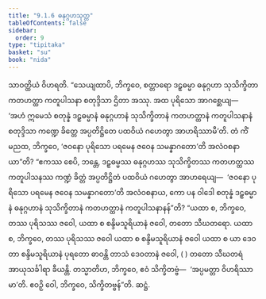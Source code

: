 ```yaml
---
title: "9.1.6 ဓနုဂ္ဂဟသုတ္တ"
tableOfContents: false
sidebar:
  order: 9
type: "tipitaka"
basket: "su"
book: "nida"
---
```



<DynamicBreadcrumb />

<Division number="228" book="nida">

<Paragraph number="1223" book="nida">
သာဝတ္ထိယံ ဝိဟရတိ. “သေယျထာပိ, ဘိက္ခဝေ, စတ္တာရော ဒဠှဓမ္မာ ဓနုဂ္ဂဟာ သုသိက္ခိတာ ကတဟတ္ထာ ကတူပါသနာ စတုဒ္ဒိသာ ဌိတာ အဿု. အထ ပုရိသော အာဂစ္ဆေယျ—  ‘အဟံ ဣမေသံ စတုန္နံ ဒဠှဓမ္မာနံ ဓနုဂ္ဂဟာနံ သုသိက္ခိတာနံ ကတဟတ္ထာနံ ကတူပါသနာနံ စတုဒ္ဒိသာ ကဏ္ဍေ ခိတ္တေ အပ္ပတိဋ္ဌိတေ ပထဝိယံ ဂဟေတွာ အာဟရိဿာမီ’တိ. တံ ကိံ မညထ, ဘိက္ခဝေ, ‘ဇဝနော ပုရိသော ပရမေန ဇဝေန သမန္နာဂတော’တိ အလံဝစနာယာ”တိ?
</Paragraph>

<Paragraph number="1224" book="nida">
“ဧကဿ စေပိ, ဘန္တေ, ဒဠှဓမ္မဿ ဓနုဂ္ဂဟဿ သုသိက္ခိတဿ ကတဟတ္ထဿ ကတူပါသနဿ ကဏ္ဍံ ခိတ္တံ အပ္ပတိဋ္ဌိတံ ပထဝိယံ ဂဟေတွာ အာဟရေယျ—  ‘ဇဝနော ပုရိသော ပရမေန ဇဝေန သမန္နာဂတော’တိ အလံဝစနာယ, ကော ပန ဝါဒေါ စတုန္နံ ဒဠှဓမ္မာနံ ဓနုဂ္ဂဟာနံ သုသိက္ခိတာနံ ကတဟတ္ထာနံ ကတူပါသနာနန်”တိ?
</Paragraph>

<Paragraph number="1225" book="nida">
“ယထာ စ, ဘိက္ခဝေ, တဿ ပုရိသဿ ဇဝေါ, ယထာ စ စန္ဒိမသူရိယာနံ ဇဝေါ, တတော သီဃတရော. ယထာ စ, ဘိက္ခဝေ, တဿ ပုရိသဿ ဇဝေါ ယထာ စ စန္ဒိမသူရိယာနံ ဇဝေါ ယထာ စ ယာ ဒေဝတာ စန္ဒိမသူရိယာနံ ပုရတော ဓာဝန္တိ တာသံ ဒေဝတာနံ ဇဝေါ, ( ) တတော သီဃတရံ အာယုသင်္ခါရာ ခီယန္တိ. တသ္မာတိဟ, ဘိက္ခဝေ, ဧဝံ သိက္ခိတဗ္ဗံ—  ‘အပ္ပမတ္တာ ဝိဟရိဿာမာ’တိ. ဧဝဉှိ ဝေါ, ဘိက္ခဝေ, သိက္ခိတဗ္ဗန်”တိ.

</Paragraph>
</Division>

<Paragraph number="1226" type="center" book="nida">
ဆဋ္ဌံ.
</Paragraph>
